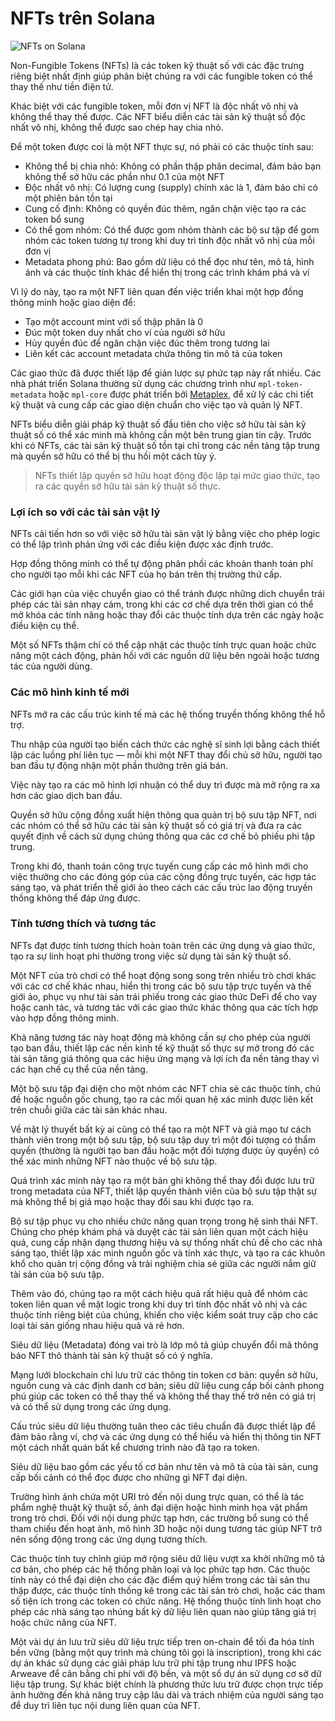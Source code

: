 
# NFTs trên Solana

![NFTs on Solana](/graphics/course-banners/nfts-on-solana.png)

Non-Fungible Tokens (NFTs) là các token kỹ thuật số với các đặc trưng riêng biệt nhất định giúp phân biệt chúng ra với các fungible token có thể thay thế như tiền điện tử. 

Khác biệt với các fungible token, mỗi đơn vị NFT là độc nhất vô nhị và không thể thay thế được. Các NFT biểu diễn các tài sản kỹ thuật số độc nhất vô nhị, không thể được sao chép hay chia nhỏ.

<ArticleSection name="Các thuộc tính của NFT" id="nft-properties" level="h2" />

Để một token được coi là một NFT thực sự, nó phải có các thuộc tính sau:
- Không thể bị chia nhỏ: Không có phần thập phân decimal, đảm bảo bạn không thể sở hữu các phần như 0.1 của một NFT
- Độc nhất vô nhị: Có lượng cung (supply) chính xác là 1, đảm bảo chỉ có một phiên bản tồn tại
- Cung cố định: Không có quyền đúc thêm, ngăn chặn việc tạo ra các token bổ sung
- Có thể gom nhóm: Có thể được gom nhóm thành các bộ sư tập để gom nhóm các token tương tự trong khi duy trì tính độc nhất vô nhị của mỗi đơn vị
- Metadata phong phú: Bao gồm dữ liệu có thể đọc như tên, mô tả, hình ảnh và các thuộc tính khác để hiển thị trong các trình khám phá và ví

Vì lý do này, tạo ra một NFT liên quan đến việc triển khai một hợp đồng thông minh hoặc giao diện để:
- Tạo một account mint với số thập phân là 0
- Đúc một token duy nhất cho ví của người sở hữu
- Hủy quyền đúc để ngăn chặn việc đúc thêm trong tương lai
- Liên kết các account metadata chứa thông tin mô tả của token

Các giao thức đã được thiết lập để giản lược sự phức tạp này rất nhiều. Các nhà phát triển Solana thường sử dụng các chương trình như `mpl-token-metadata` hoặc `mpl-core` được phát triển bởi [Metaplex](metaplex.com), để xử lý các chi tiết kỹ thuật và cung cấp các giao diện chuẩn cho việc tạo và quản lý NFT.

<ArticleSection name="Tại sao các token không thể thay thế quan trọng" id="why-non-fungible-tokens-matter" level="h2" />

NFTs biểu diễn giải pháp kỹ thuật số đầu tiên cho việc sở hữu tài sản kỹ thuật số có thể xác minh mà không cần một bên trung gian tin cậy. Trước khi có NFTs, các tài sản kỹ thuật số tồn tại chỉ trong các nền tảng tập trung mà quyền sở hữu có thể bị thu hồi một cách tùy ý.

> NFTs thiết lập quyền sở hữu hoạt động độc lập tại mức giao thức, tạo ra các quyền sở hữu tài sản kỹ thuật số thực.

### Lợi ích so với các tài sản vật lý

NFTs cải tiến hơn so với việc sở hữu tài sản vật lý bằng việc cho phép logic có thể lập trình phản ứng với các điều kiện được xác định trước. 

Hợp đồng thông minh có thể tự động phân phối các khoản thanh toán phí cho người tạo mỗi khi các NFT của họ bán trên thị trường thứ cấp. 

Các giới hạn của việc chuyển giao có thể tránh được những dich chuyển trái phép các tài sản nhạy cảm, trong khi các cơ chế dựa trên thời gian có thể mở khóa các tính năng hoặc thay đổi các thuộc tính dựa trên các ngày hoặc điều kiện cụ thể. 

Một số NFTs thậm chí có thể cập nhật các thuộc tính trực quan hoặc chức năng một cách động, phản hồi với các nguồn dữ liệu bên ngoài hoặc tương tác của người dùng.

### Các mô hình kinh tế mới

NFTs mở ra các cấu trúc kinh tế mà các hệ thống truyền thống không thể hỗ trợ. 

Thu nhập của người tạo biến cách thức các nghệ sĩ sinh lợi bằng cách thiết lập các luồng phí liên tục — mỗi khi một NFT thay đổi chủ sở hữu, người tạo ban đầu tự động nhận một phần thưởng trên giá bán.

Việc này tạo ra các mô hình lợi nhuận có thể duy trì được mà mở rộng ra xa hơn các giao dịch ban đầu.

Quyền sở hữu cộng đồng xuất hiện thông qua quản trị bộ sưu tập NFT, nơi các nhóm có thể sở hữu các tài sản kỹ thuật số có giá trị và đưa ra các quyết định về cách sử dụng chúng thông qua các cơ chế bỏ phiếu phi tập trung.

Trong khi đó, thanh toán công trực tuyến cung cấp các mô hình mới cho việc thưởng cho các đóng góp của các cộng đồng trực tuyến, các hợp tác sáng tạo, và phát triển thế giới ảo theo cách các cấu trúc lao động truyền thống không thể đáp ứng được.

### Tính tương thích và tương tác

NFTs đạt được tính tương thích hoàn toàn trên các ứng dụng và giao thức, tạo ra sự linh hoạt phi thường trong việc sử dụng tài sản kỹ thuật số.

Một NFT của trò chơi có thể hoạt động song song trên nhiều trò chơi khác với các cơ chế khác nhau, hiển thị trong các bộ sưu tập trực tuyến và thế giới ảo, phục vụ như tài sản trái phiếu trong các giao thức DeFi để cho vay hoặc canh tác, và tương tác với các giao thức khác thông qua các tích hợp vào hợp đồng thông minh.

Khả năng tương tác này hoạt động mà không cần sự cho phép của người tạo ban đầu, thiết lập các nền kinh tế kỹ thuật số thực sự mở trong đó các tài sản tăng giá thông qua các hiệu ứng mạng và lợi ích đa nền tảng thay vì các hạn chế cụ thể của nền tảng.

<ArticleSection name="Bộ sưu tập" id="collections" level="h2" />

Một bộ sưu tập đại diện cho một nhóm các NFT chia sẻ các thuộc tính, chủ đề hoặc nguồn gốc chung, tạo ra các mối quan hệ xác minh được liên kết trên chuỗi giữa các tài sản khác nhau.

Về mặt lý thuyết bất kỳ ai cũng có thể tạo ra một NFT và giả mạo tư cách thành viên trong một bộ sưu tập, bộ sưu tập duy trì một đói tượng có thẩm quyền (thường là người tạo ban đầu hoặc một đối tượng được ủy quyền) có thể xác minh những NFT nào thuộc về bộ sưu tập.

Quá trình xác minh này tạo ra một bản ghi không thể thay đổi được lưu trữ trong metadata của NFT, thiết lập quyền thành viên của bộ sưu tập thật sự mà không thể bị giả mạo hoặc thay đổi sau khi được tạo ra.

Bộ sư tập phục vụ cho nhiều chức năng quan trọng trong hệ sinh thái NFT. Chúng cho phép khám phá và duyệt các tài sản liên quan một cách hiệu quả, cung cấp nhận dạng thương hiệu và sự thống nhất chủ đề cho các nhà sáng tạo, thiết lập xác minh nguồn gốc và tính xác thực, và tạo ra các khuôn khổ cho quản trị cộng đồng và trải nghiệm chia sẻ giữa các người nắm giữ tài sản của bộ sưu tập.

Thêm vào đó, chúng tạo ra một cách hiệu quả rất hiệu quả để nhóm các token liên quan về mặt logic trong khi duy trì tính độc nhất vô nhị và các thuộc tính riêng biệt của chúng, khiến cho việc kiểm soát truy cập cho các loại tài sản giống nhau hiệu quả và rẻ hơn.

<ArticleSection name="Metadata" id="metadata" level="h2" />

Siêu dữ liệu (Metadata) đóng vai trò là lớp mô tả giúp chuyển đổi mã thông báo NFT thô thành tài sản kỹ thuật số có ý nghĩa.

Mạng lưới blockchain chỉ lưu trữ các thông tin token cơ bản: quyền sở hữu, nguồn cung và các định danh cơ bản; siêu dữ liệu cung cấp bối cảnh phong phú giúp các token có thể thay thế và không thể thay thế trở nên có giá trị và có thể sử dụng trong các ứng dụng.

Cấu trúc siêu dữ liệu thường tuân theo các tiêu chuẩn đã được thiết lập để đảm bảo rằng ví, chợ và các ứng dụng có thể hiểu và hiển thị thông tin NFT một cách nhất quán bất kể chương trình nào đã tạo ra token.

Siêu dữ liệu bao gồm các yếu tố cơ bản như tên và mô tả của tài sản, cung cấp bối cảnh có thể đọc được cho những gì NFT đại diện.

Trường hình ảnh chứa một URI trỏ đến nội dung trực quan, có thể là tác phẩm nghệ thuật kỹ thuật số, ảnh đại diện hoặc hình minh họa vật phẩm trong trò chơi. Đối với nội dung phức tạp hơn, các trường bổ sung có thể tham chiếu đến hoạt ảnh, mô hình 3D hoặc nội dung tương tác giúp NFT trở nên sống động trong các ứng dụng tương thích.

Các thuộc tính tuy chỉnh giúp mở rộng siêu dữ liệu vượt xa khởi những mô tả cơ bản, cho phép các hệ thống phân loại và lọc phức tạp hơn. Các thuộc tính này có thể đại diện cho các đặc điểm quý hiếm trong các tài sản thu thập được, các thuộc tính thống kê trong các tài sản trò chơi, hoặc các tham số tiện ích trong các token có chức năng. Hệ thống thuộc tính linh hoạt cho phép các nhà sáng tạo nhúng bất kỳ dữ liệu liên quan nào giúp tăng giá trị hoặc chức năng của NFT.

Một vài dự án lưu trữ siêu dữ liệu trực tiếp tren on-chain để tối đa hóa tính bền vững (bằng một quy trình mà chúng tôi gọi là inscription), trong khi các dự án khác sử dụng các giải pháp lưu trữ phi tập trung như IPFS hoặc Arweave để cân bằng chi phí với độ bền, và một số dự án sử dụng cơ sở dữ liệu tập trung. Sự khác biệt chính là phương thức lưu trữ được chọn trực tiếp ảnh hưởng đến khả năng truy cập lâu dài và trách nhiệm của người sáng tạo để duy trì liên tục nội dung liên quan của NFT.

